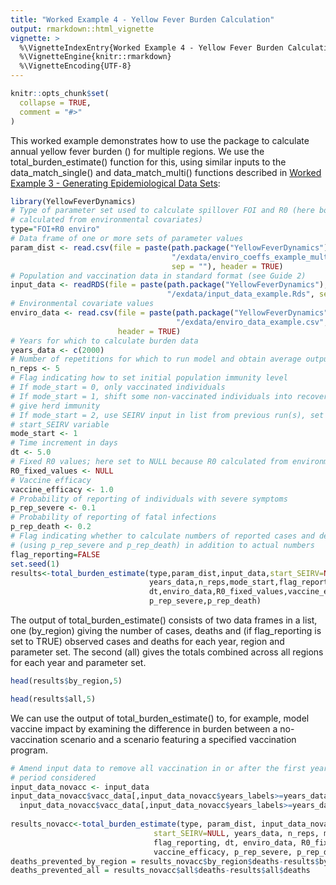 ```yaml
---
title: "Worked Example 4 - Yellow Fever Burden Calculation"
output: rmarkdown::html_vignette
vignette: >
  %\VignetteIndexEntry{Worked Example 4 - Yellow Fever Burden Calculation}
  %\VignetteEngine{knitr::rmarkdown}
  %\VignetteEncoding{UTF-8}
---
```


```r
knitr::opts_chunk$set(
  collapse = TRUE,
  comment = "#>"
)
```

This worked example demonstrates how to use the package to calculate annual yellow fever burden () for multiple regions. We use the total_burden_estimate() function for this, using similar inputs to the data_match_single() and data_match_multi() functions described in [Worked Example 3 - Generating Epidemiological Data Sets](https://mrc-ide.github.io/YellowFeverDynamics/articles/BWorkedExampleCDataGenerate.html):

```r
library(YellowFeverDynamics)
# Type of parameter set used to calculate spillover FOI and R0 (here both
# calculated from environmental covariates)
type="FOI+R0 enviro" 
# Data frame of one or more sets of parameter values
param_dist <- read.csv(file = paste(path.package("YellowFeverDynamics"), 
                                    "/exdata/enviro_coeffs_example_multi.csv", 
                                    sep = ""), header = TRUE)  
# Population and vaccination data in standard format (see Guide 2)
input_data <- readRDS(file = paste(path.package("YellowFeverDynamics"), 
                                   "/exdata/input_data_example.Rds", sep = "")) 
# Environmental covariate values
enviro_data <- read.csv(file = paste(path.package("YellowFeverDynamics"), 
                                     "/exdata/enviro_data_example.csv", sep=""),
                        header = TRUE)
# Years for which to calculate burden data
years_data <- c(2000) 
# Number of repetitions for which to run model and obtain average outputs
n_reps <- 5 
# Flag indicating how to set initial population immunity level
# If mode_start = 0, only vaccinated individuals
# If mode_start = 1, shift some non-vaccinated individuals into recovered to 
# give herd immunity
# If mode_start = 2, use SEIRV input in list from previous run(s), set using 
# start_SEIRV variable
mode_start <- 1 
# Time increment in days
dt <- 5.0
# Fixed R0 values; here set to NULL because R0 calculated from environmental covariates
R0_fixed_values <- NULL 
# Vaccine efficacy
vaccine_efficacy <- 1.0 
# Probability of reporting of individuals with severe symptoms
p_rep_severe <- 0.1 
# Probability of reporting of fatal infections
p_rep_death <- 0.2 
# Flag indicating whether to calculate numbers of reported cases and deaths 
# (using p_rep_severe and p_rep_death) in addition to actual numbers
flag_reporting=FALSE 
set.seed(1)
results<-total_burden_estimate(type,param_dist,input_data,start_SEIRV=NULL,
                               years_data,n_reps,mode_start,flag_reporting,
                               dt,enviro_data,R0_fixed_values,vaccine_efficacy,
                               p_rep_severe,p_rep_death)
```

The output of total_burden_estimate() consists of two data frames in a list, one (by_region) giving the number of cases, deaths and (if flag_reporting is set to TRUE) observed cases and deaths for each year, region and parameter set. The second (all) gives the totals combined across all regions for each year and parameter set.

```r
head(results$by_region,5)
```

```r
head(results$all,5)
```

We can use the output of total_burden_estimate() to, for example, model vaccine impact by examining the difference in burden between a no-vaccination scenario and a scenario featuring a specified vaccination program.

```r
# Amend input data to remove all vaccination in or after the first year of the 
# period considered
input_data_novacc <- input_data
input_data_novacc$vacc_data[,input_data_novacc$years_labels>=years_data[1],] <- 
  input_data_novacc$vacc_data[,input_data_novacc$years_labels>=years_data[1],]*0 
  
results_novacc<-total_burden_estimate(type, param_dist, input_data_novacc, 
                                start_SEIRV=NULL, years_data, n_reps, mode_start, 
                                flag_reporting, dt, enviro_data, R0_fixed_values, 
                                vaccine_efficacy, p_rep_severe, p_rep_death)
deaths_prevented_by_region = results_novacc$by_region$deaths-results$by_region$deaths
deaths_prevented_all = results_novacc$all$deaths-results$all$deaths 
```
